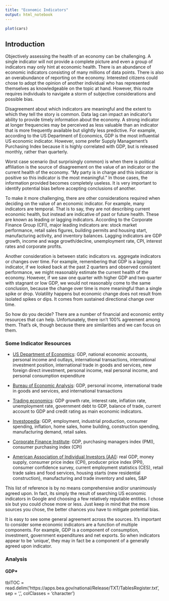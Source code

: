 ---
title: "Economic Indicators"
output: html_notebook
---


```{r}
plot(cars)
```

## Introduction

Objectively assessing the health of an economy can be challenging. A single indicator will not provide a complete picture and even a group of indicators may only hint at economic health. There is an abundance of economic indicators consisting of many millions of data points.  There is also an overabundance of reporting on the economy.  Interested citizens could chose to adopt the opinion of another individual who has represented themselves as knowledgeable on the topic at hand.  However, this route requires individuals to navigate a storm of subjective considerations and possible bias.

Disagreement about which indicators are meaningful and the extent to which they tell the story is common.  Data lag can impact an indicator's ability to provide timely information about the economy. A strong indicator at longer frequencies may be perceived as less valuable than an indicator that is more frequently available but slightly less predictive. For example, according to the US Department of Economics, GDP is the most influential US economic indicator.  However, some prefer Supply Management's Purchasing Index because it is highly correlated with GDP, but is released monthly, rather than quarterly.

Worst case scenario (but surprisingly common) is when there is political affiliation is the source of disagreement on the value of an indicator or the current health of the economy. "My party is in charge and this indicator is positive so this indicator is the most meaningful."  In those cases, the information provided becomes completely useless.  It is very important to identify potential bias before accepting conclusions of another.

To make it more challenging, there are other considerations required when deciding on the value of an economic indicator.  For example, many indicators are temporal.  That is to say, they are not describing current economic health, but instead are indicative of past or future health.  These are known as leading or lagging indicators. According to the Corporate Finance Group (CFI), major leading indicators are: stock market performance, retail sales figures, building permits and housing start, manufacturing activity, and inventory balances.  Lagging indicators are GDP growth, income and wage growth/decline, unemployment rate, CPI, interest rates and corporate profits.

Another consideration is between static indicators vs. aggregate indicators or changes over time.  For example, remembering that GDP is a lagging indicator, if we looked back at the past 2 quarters and observed consistent performance, we might reasonably estimate the current health of the economy.  However, if we saw one quarter with higher GDP and two quarter with stagnant or low GDP, we would not reasonably come to the same conclusion, because the change over time is more meaningful than a single spike or drop. Volatility happens but economic change does not result from isolated spikes or dips.  It comes from sustained directional change over time.  

So how do you decide? There are a number of financial and economic entity resources that can help.  Unfortunately, there isn't 100% agreement among them. That's ok, though because there are similarities and we can focus on them.  



### **Some Indicator Resources**

-  [US Department of Economics](https://www.commerce.gov/data-and-reports/economic-indicators): GDP, national economic accounts, personal income and outlays, international transactions, international investment position, international trade in goods and services, new foreign direct investment, personal income, real personal income, and personal consumption expenditure

-  [Bureau of Economic Analysis](https://www.bea.gov/): GDP, personal income, international trade in goods and services, and international transactions

-  [Trading economics](https://tradingeconomics.com/indicators): GDP growth rate, interest rate, inflation rate, unemployment rate, government debt to GDP, balance of trade, current account to GDP and credit rating as main economic indicators.

-  [Investopedia](https://www.investopedia.com/terms/e/economic_indicator.asp): GDP, employment, industrial production, consumer spending, inflation, home sales, home building, construction spending, manufacturing demand, retail sales.

-  [Corporate Finance Institute](https://corporatefinanceinstitute.com/resources/knowledge/economics/economic-indicators/): GDP, purchasing managers index (PMI), consumer purchasing index (CPI)

-  [American Association of Individual Investors (AAI)](https://www.aaii.com/investing-basics/article/the-top-10-economic-indicators-what-to-watch-and-why?): real GDP, money supply, consumer price index (CPI), producer price index (PPI), consumer confidence survey, current employment statistics (CES), retail trade sales and food services, housing starts (new residential construction), manufacturing and trade inventory and sales, S&P

This list of reference is by no means comprehensive and/or unanimously agreed upon.  In fact, its simply the result of searching US economic indicators in Google and choosing a few relatively reputable entities.  I chose six but you could chose more or less.  Just keep in mind that the more sources you chose, the better chances you have to mitigate potential bias.  

It is easy to see some general agreement across the sources.  It's important to consider some economic indicators are a function of multiple components.  For example, GDP is a component of consumption, investment, government expenditures and net exports. So when indicators appear to be 'unique', they may in fact be a component of a generally agreed upon indicator.



### **Analysis**

#### **GDP***


tblTOC = 
  read.delim('https://apps.bea.gov/national/Release/TXT/TablesRegister.txt', 
                    sep = ',', colClasses = 'character')

